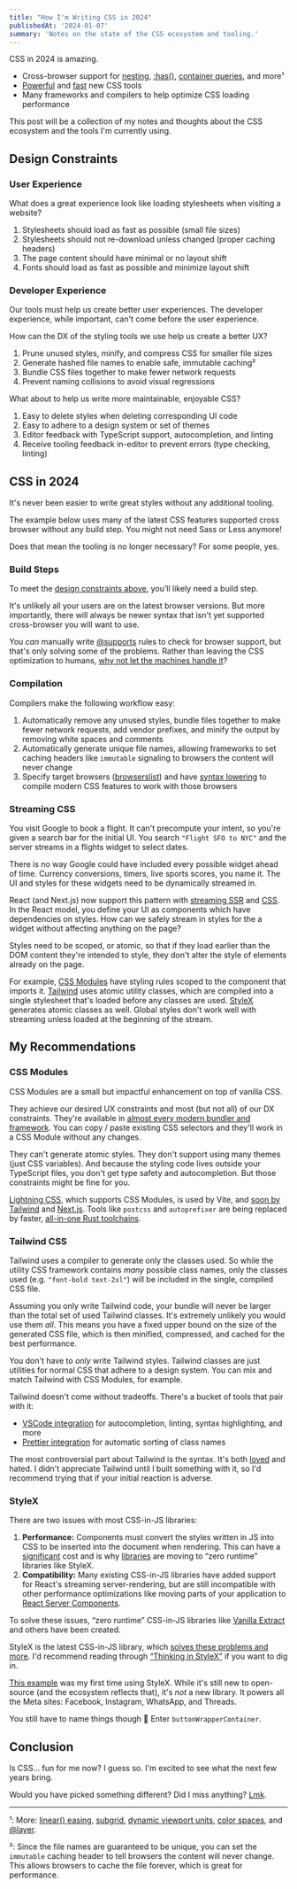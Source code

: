 ```yaml
---
title: "How I'm Writing CSS in 2024"
publishedAt: '2024-01-07'
summary: 'Notes on the state of the CSS ecosystem and tooling.'
---
```


CSS in 2024 is amazing.

- Cross-browser support for [nesting](https://caniuse.com/css-variables), [:has()](https://caniuse.com/css-has), [container queries](https://caniuse.com/css-container-queries), and more¹
- [Powerful](https://stylexjs.com/) and [fast](https://lightningcss.dev/) new CSS tools
- Many frameworks and compilers to help optimize CSS loading performance

This post will be a collection of my notes and thoughts about the CSS ecosystem and the tools I'm currently using.

## Design Constraints

### User Experience

What does a great experience look like loading stylesheets when visiting a website?

1. Stylesheets should load as fast as possible (small file sizes)
1. Stylesheets should not re-download unless changed (proper caching headers)
1. The page content should have minimal or no layout shift
1. Fonts should load as fast as possible and minimize layout shift

### Developer Experience

Our tools must help us create better user experiences. The developer experience, while important, can't come before the user experience.

How can the DX of the styling tools we use help us create a better UX?

1. Prune unused styles, minify, and compress CSS for smaller file sizes
1. Generate hashed file names to enable safe, immutable caching²
1. Bundle CSS files together to make fewer network requests
1. Prevent naming collisions to avoid visual regressions

What about to help us write more maintainable, enjoyable CSS?

1. Easy to delete styles when deleting corresponding UI code
1. Easy to adhere to a design system or set of themes
1. Editor feedback with TypeScript support, autocompletion, and linting
1. Receive tooling feedback in-editor to prevent errors (type checking, linting)

## CSS in 2024

It's never been easier to write great styles without any additional tooling.

The example below uses many of the latest CSS features supported cross browser without any build step. You might not need Sass or Less anymore!

<LiveCode example="html" />

Does that mean the tooling is no longer necessary? For some people, yes.

### Build Steps

To meet the [design constraints above](#design-constraints), you'll likely need a build step.

It's unlikely all your users are on the latest browser versions. But more importantly, there will always be newer syntax that isn't yet supported cross-browser you will want to use.

You _can_ manually write [@supports](https://developer.mozilla.org/en-US/docs/Web/CSS/@supports) rules to check for browser support, but that's only solving some of the problems. Rather than leaving the CSS optimization to humans, [why not let the machines handle it](https://csswizardry.com/2023/10/the-three-c-concatenate-compress-cache/)?

### Compilation

Compilers make the following workflow easy:

1. Automatically remove any unused styles, bundle files together to make fewer network requests, add vendor prefixes, and minify the output by removing white spaces and comments
1. Automatically generate unique file names, allowing frameworks to set caching headers like `immutable` signaling to browsers the content will never change
1. Specify target browsers ([browserslist](https://browsersl.ist/)) and have [syntax lowering](https://lightningcss.dev/transpilation.html) to compile modern CSS features to work with those browsers

### Streaming CSS

You visit Google to book a flight. It can't precompute your intent, so you're given a search bar for the initial UI. You search `"Flight SFO to NYC"` and the server streams in a flights widget to select dates.

There is no way Google could have included every possible widget ahead of time. Currency conversions, timers, live sports scores, you name it. The UI and styles for these widgets need to be dynamically streamed in.

React (and Next.js) now support this pattern with [streaming SSR](https://nextjs.org/docs/app/building-your-application/routing/loading-ui-and-streaming) and [CSS](https://github.com/reactwg/react-18/discussions/108). In the React model, you define your UI as components which have dependencies on styles. How can we safely stream in styles for the a widget without affecting anything on the page?

Styles need to be scoped, or atomic, so that if they load earlier than the DOM content they're intended to style, they don't alter the style of elements already on the page.

For example, [CSS Modules](#css-modules) have styling rules scoped to the component that imports it. [Tailwind](#tailwind-css) uses atomic utility classes, which are compiled into a single stylesheet that's loaded before any classes are used. [StyleX](#stylex) generates atomic classes as well. Global styles don't work well with streaming unless loaded at the beginning of the stream.

## My Recommendations

### CSS Modules

CSS Modules are a small but impactful enhancement on top of vanilla CSS.

They achieve our desired UX constraints and most (but not all) of our DX constraints. They're available in [almost every modern bundler and framework](https://github.com/css-modules/css-modules/blob/master/docs/get-started.md). You can copy / paste existing CSS selectors and they'll work in a CSS Module without any changes.

They can't generate atomic styles. They don't support using many themes (just CSS variables). And because the styling code lives outside your TypeScript files, you don't get type safety and autocompletion. But those constraints might be fine for you.

<Callout emoji="💡">

[Lightning CSS](https://lightningcss.dev/), which supports CSS Modules, is used by Vite, and [soon by Tailwind](https://medium.com/@bomber.marek/whats-tailwind-oxide-engine-the-next-evolution-of-tailwind-css-32e7ef8e19a1) and [Next.js](https://twitter.com/leeerob/status/1740124461683409042). Tools like `postcss` and `autoprefixer` are being replaced by faster, [all-in-one Rust toolchains](https://leerob.io/blog/rust).

</Callout>

### Tailwind CSS

Tailwind uses a compiler to generate only the classes used. So while the utility CSS framework contains _many_ possible class names, only the classes used (e.g. `"font-bold text-2xl"`) will be included in the single, compiled CSS file.

Assuming you only write Tailwind code, your bundle will never be larger than the total set of used Tailwind classes. It's extremely unlikely you would use them _all_. This means you have a fixed upper bound on the size of the generated CSS file, which is then minified, compressed, and cached for the best performance.

You don't have to _only_ write Tailwind styles. Tailwind classes are just utilities for normal CSS that adhere to a design system. You can mix and match Tailwind with CSS Modules, for example.

Tailwind doesn't come without tradeoffs. There's a bucket of tools that pair with it:

- [VSCode integration](https://tailwindcss.com/docs/editor-setup#intelli-sense-for-vs-code) for autocompletion, linting, syntax highlighting, and more
- [Prettier integration](https://tailwindcss.com/docs/editor-setup#automatic-class-sorting-with-prettier) for automatic sorting of class names

The most controversial part about Tailwind is the syntax. It's both [loved](https://twitter.com/whiskeywebfm/status/1742222761018212460) and hated. I didn't appreciate Tailwind until I built something with it, so I'd recommend trying that if your initial reaction is adverse.

<LiveCode example="tailwind" />

### StyleX

There are two issues with most CSS-in-JS libraries:

1. **Performance:** Components must convert the styles written in JS into CSS to be inserted into the document when rendering. This can have a [significant](https://dev.to/srmagura/why-were-breaking-up-wiht-css-in-js-4g9b) cost and is why [libraries](https://panda-css.com/docs/overview/why-panda) are moving to “zero runtime” libraries like StyleX.
1. **Compatibility:** Many existing CSS-in-JS libraries have added support for React's streaming server-rendering, but are still incompatible with other performance optimizations like moving parts of your application to [React Server Components](https://nextjs.org/docs/app/building-your-application/rendering/server-components).

To solve these issues, “zero runtime” CSS-in-JS libraries like [Vanilla Extract](https://vanilla-extract.style/) and others have been created.

StyleX is the latest CSS-in-JS library, which [solves these problems and more](https://stylexjs.com/docs/learn/thinking-in-stylex/). I'd recommend reading through [“Thinking in StyleX”](https://stylexjs.com/docs/learn/thinking-in-stylex/) if you want to dig in.

[This example](https://codesandbox.io/p/devbox/cocky-tu-x7twwd?file=%2FApp.tsx) was my first time using StyleX. While it's still new to open-source (and the ecosystem reflects that), it's _not_ a new library. It powers all the Meta sites: Facebook, Instagram, WhatsApp, and Threads.

You still have to name things though 🫠 Enter `buttonWrapperContainer`.

## Conclusion

Is CSS... fun for me now? I guess so. I'm excited to see what the next few years bring.

Would you have picked something different? Did I miss anything? [Lmk](https://twitter.com/leeerob).

---

¹: More: [linear() easing](https://developer.mozilla.org/en-US/docs/Web/CSS/easing-function), [subgrid](https://developer.mozilla.org/en-US/docs/Web/CSS/CSS_grid_layout/Subgrid), [dynamic viewport units](https://web.dev/blog/viewport-units), [color spaces](https://developer.chrome.com/blog/meet-the-new-css-color-spaces), and [@layer](https://developer.mozilla.org/en-US/docs/Web/CSS/@layer).

²: Since the file names are guaranteed to be unique, you can set the `immutable` caching header to tell browsers the content will never change. This allows browsers to cache the file forever, which is great for performance.
